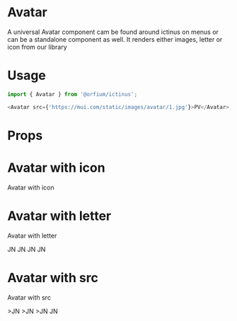 
<Meta title="Design System/Avatar" component={Avatar} />

# Avatar

A universal Avatar component cam be found around ictinus on menus or can be a standalone component as well. It renders either images, letter or icon from our library

# Usage

```js
import { Avatar } from '@orfium/ictinus';

<Avatar src={'https://mui.com/static/images/avatar/1.jpg'}>PV</Avatar>;
```

# Props

<Props of={Avatar} />

# Avatar with icon

Avatar with icon

<Preview>
  <Story name="Avatar with icon">
    <Stack>
      <Avatar size={'xs'} color={`blue-${BASE_SHADE}`} iconName={'user'} />
      <Avatar size={'sm'} color={`blue-${BASE_SHADE}`} iconName={'user'} />
      <Avatar size={'md'} color={`blue-${BASE_SHADE}`} iconName={'user'} />
      <Avatar size={'lg'} color={`blue-${BASE_SHADE}`} iconName={'user'} />
    </Stack>
  </Story>
</Preview>

# Avatar with letter

Avatar with letter

<Preview>
  <Story name="Avatar with letter">
    <Stack>
      <Avatar size={'xs'} color={`blue-${BASE_SHADE}`}>JN</Avatar>
      <Avatar size={'sm'} color={`blue-${BASE_SHADE}`}>JN</Avatar>
      <Avatar size={'md'} color={`blue-${BASE_SHADE}`}>JN</Avatar>
      <Avatar size={'lg'} color={`blue-${BASE_SHADE}`}>JN</Avatar>
    </Stack>
  </Story>
</Preview>

# Avatar with src

Avatar with src

<Preview>
  <Story name="Avatar with src">
    <Stack>
      <Avatar size={'xs'} src={'https://mui.com/static/images/avatar/1.jpg'}>>JN</Avatar>
      <Avatar size={'sm'} src={'https://mui.com/static/images/avatar/1.jpg'}>>JN</Avatar>
      <Avatar size={'md'} src={'https://mui.com/static/images/avatar/1.jpg'}>>JN</Avatar>
      <Avatar size={'lg'} src={'https://mui.com/static/images/avatar/1.jpg'}>JN</Avatar>
    </Stack>
  </Story>
</Preview>

